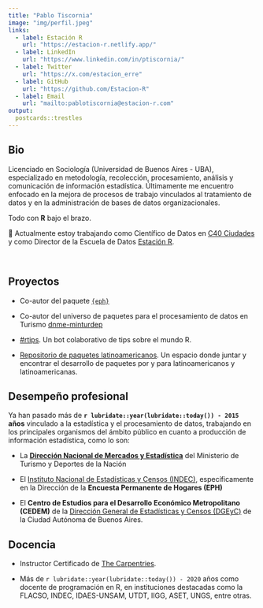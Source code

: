 ```yaml
---
title: "Pablo Tiscornia"
image: "img/perfil.jpeg"
links:
  - label: Estación R
    url: "https://estacion-r.netlify.app/"
  - label: LinkedIn
    url: "https://www.linkedin.com/in/ptiscornia/"
  - label: Twitter
    url: "https://x.com/estacion_erre"
  - label: GitHub
    url: "https://github.com/Estacion-R"
  - label: Email
    url: "mailto:pablotiscornia@estacion-r.com"
output:
  postcards::trestles
---
```


## Bio

Licenciado en Sociología (Universidad de Buenos Aires - UBA), especializado en metodología, recolección, procesamiento, análisis y comunicación de información estadística. Últimamente me encuentro enfocado en la mejora de procesos de trabajo vinculados al tratamiento de datos y en la administración de bases de datos organizacionales.

Todo con **R** bajo el brazo.


🔭 Actualmente estoy trabajando como Científico de Datos en [C40 Ciudades](https://www.c40.org/) y como Director de la Escuela de Datos [Estación R](https://estacion-r.netlify.app/).


<br>

## Proyectos

- Co-autor del paquete [`{eph}`](https://holatam.github.io/eph/)

- Co-autor del universo de paquetes para el procesamiento de datos en Turismo [dnme-minturdep](https://dnme-minturdep.r-universe.dev/ui#packages)

- [#rtips](https://github.com/Estacion-R). Un bot colaborativo de tips sobre el mundo R.

- [Repositorio de paquetes latinoamericanos](https://github.com/pablotis/asombrosos-paquetes-r-latinoamerica). Un espacio donde juntar y encontrar el desarrollo de paquetes por y para latinoamericanos y latinoamericanas.


## Desempeño profesional


Ya han pasado más de **`r lubridate::year(lubridate::today()) - 2015` años** vinculado a la estadística y el procesamiento de datos, trabajando en los principales organismos del ámbito público en cuanto a producción de información estadística, como lo son:

- La [**Dirección Nacional de Mercados y Estadística**](https://www.yvera.tur.ar/sinta/) del Ministerio de Turismo y Deportes de la Nación

- El [Instituto Nacional de Estadísticas y Censos (INDEC)](https://www.indec.gob.ar/), específicamente en la Dirección de la **Encuesta Permanente de Hogares (EPH)**

- El **Centro de Estudios para el Desarrollo Económico Metropolitano (CEDEM)** de la [Dirección General de Estadísticas y Censos (DGEyC)](https://www.estadisticaciudad.gob.ar/eyc/) de la Ciudad Autónoma de Buenos Aires.



## Docencia

- Instructor Certificado de [The Carpentries](https://carpentries.org/).

- Más de `r lubridate::year(lubridate::today()) - 2020` años como docente de programación en R, en instituciones destacadas como la FLACSO, INDEC, IDAES-UNSAM, UTDT, IIGG, ASET, UNGS, entre otras.


